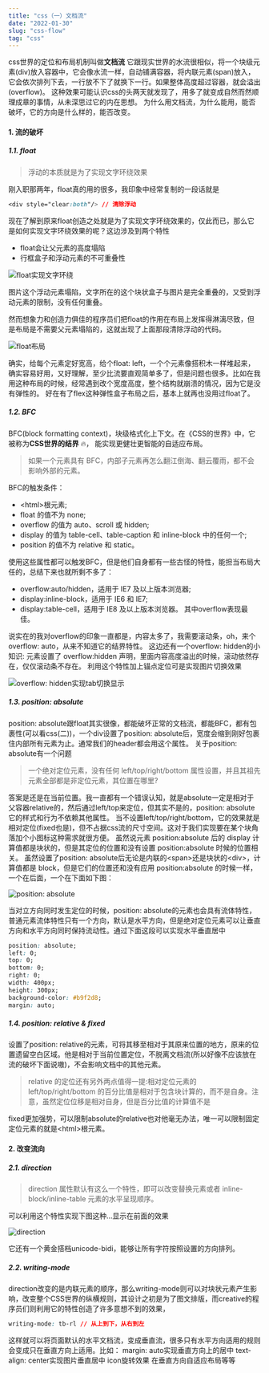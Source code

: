 ```yaml
---
title: "css（一）文档流"
date: "2022-01-30"
slug: "css-flow"
tag: "css"
---
```


css世界的定位和布局机制叫做**文档流**
它跟现实世界的水流很相似，将一个块级元素(div)放入容器中，它会像水流一样，自动铺满容器，将内联元素(span)放入，它会依次排列下去，一行放不下了就换下一行。如果整体高度超过容器，就会溢出(overflow)。
这种效果可能认识css的头两天就发现了，用多了就变成自然而然顺理成章的事情，从未深思过它的内在思想。
为什么用文档流，为什么能用，能否破坏，它的方向是什么样的，能否改变。

#### 1. 流的破坏

##### 1.1. float
>浮动的本质就是为了实现文字环绕效果

刚入职那两年，float真的用的很多，我印象中经常复制的一段话就是
``` css
<div style="clear:both"/> // 清除浮动
```
现在了解到原来float创造之处就是为了实现文字环绕效果的，仅此而已，那么它是如何实现文字环绕效果的呢？这边涉及到两个特性
- float会让父元素的高度塌陷
- 行框盒子和浮动元素的不可重叠性

![float实现文字环绕](./float-around.png)

图片这个浮动元素塌陷，文字所在的这个块状盒子与图片是完全重叠的，又受到浮动元素的限制，没有任何重叠。

然而想象力和创造力俱佳的程序员们把float的作用在布局上发挥得淋漓尽致，但是布局是不需要父元素塌陷的，这就出现了上面那段清除浮动的代码。

![float布局](./float.png)

确实，给每个元素定好宽高，给个float: left，一个个元素像搭积木一样堆起来，确实容易好用，又好理解，至少比流要直观简单多了，但是问题也很多。比如在我用这种布局的时候，经常遇到改个宽度高度，整个结构就崩溃的情况，因为它是没有弹性的。
好在有了flex这种弹性盒子布局之后，基本上就再也没用过float了。

##### 1.2. BFC
BFC(block formatting context)，块级格式化上下文。在《CSS的世界》中，它被称为**CSS世界的结界**  🔥，
能实现更健壮更智能的自适应布局。
>如果一个元素具有 BFC，内部子元素再怎么翻江倒海、翻云覆雨，都不会影响外部的元素。

BFC的触发条件：
- \<html>根元素;
- float 的值不为 none;
- overflow 的值为 auto、scroll 或 hidden;
- display 的值为 table-cell、table-caption 和 inline-block 中的任何一个;
- position 的值不为 relative 和 static。

使用这些属性都可以触发BFC，但是他们自身都有一些古怪的特性，能担当布局大任的，总结下来也就所剩不多了：
- overflow:auto/hidden，适用于 IE7 及以上版本浏览器;
- display:inline-block，适用于 IE6 和 IE7;
- display:table-cell，适用于 IE8 及以上版本浏览器。
其中overflow表现最佳。

说实在的我对overflow的印象一直都是，内容太多了，我需要滚动条，oh，来个overflow: auto，从来不知道它的结界特性。
这边还有一个overflow: hidden的小知识:
元素设置了 overflow:hidden 声明，里面内容高度溢出的时候，滚动依然存在，仅仅滚动条不存在。
利用这个特性加上锚点定位可是实现图片切换效果

![overflow: hidden实现tab切换显示](./overflow-hidden.gif)


##### 1.3. position: absolute
position: absolute跟float其实很像，都能破坏正常的文档流，都能BFC，都有包裹性(可以看css(二))，一个div设置了position: absolute后，宽度会缩到刚好包裹住内部所有元素为止。通常我们的header都会用这个属性。
关于position: absolute有一个问题
>一个绝对定位元素，没有任何 left/top/right/bottom 属性设置，并且其祖先元素全部都是非定位元素，其位置在哪里?

答案是还是在当前位置。我一直都有一个错误认知，就是absolute一定是相对于父容器relative的，然后通过left/top来定位，但其实不是的，position: absolute它的样式和行为不依赖其他属性。
当不设置left/top/right/bottom，它的效果就是相对定位(fixed也是)，但不占据css流的尺寸空间。这对于我们实现要在某个块角落加个小图标这种需求就很方便。
虽然说元素 position:absolute 后的 display 计算值都是块状的，但是其定位的位置和没有设置 position:absolute 时候的位置相关。
虽然设置了position: absolute后无论是内联的\<span>还是块状的\<div>，计算值都是 block，但是它们的位置还和没有应用 position:absolute 的时候一样，一个在后面，一个在下面如下图：

![position: absolute](./position-absolute.png)

当对立方向同时发生定位的时候，position: absolute的元素也会具有流体特性，普通元素流体特性只有一个方向，默认是水平方向，但是绝对定位元素可以让垂直方向和水平方向同时保持流动性。通过下面这段可以实现水平垂直居中
``` css
position: absolute;
left: 0;
top: 0;
bottom: 0;
right: 0;
width: 400px;
height: 300px;
background-color: #b9f2d8;
margin: auto;
```
##### 1.4. position: relative & fixed
设置了position: relative的元素，可将其移至相对于其原来位置的地方，原来的位置遗留空白区域。他是相对于当前位置定位，不脱离文档流(所以好像不应该放在流的破坏下面说嗷)，不会影响文档中的其他元素。
>relative 的定位还有另外两点值得一提:相对定位元素的 left/top/right/bottom 的百分比值是相对于包含块计算的，而不是自身。注意，虽然定位位移是相对自身，但是百分比值的计算值不是

fixed更加强势，可以限制absolute的relative也对他毫无办法，唯一可以限制固定定位元素的就是\<html>根元素。

#### 2. 改变流向

##### 2.1. direction
>direction 属性默认有这么一个特性，即可以改变替换元素或者 inline-block/inline-table 元素的水平呈现顺序。

可以利用这个特性实现下图这种...显示在前面的效果

![direction](./direction.png)

它还有一个黄金搭档unicode-bidi，能够让所有字符按照设置的方向排列。

##### 2.2. writing-mode
direction改变的是内联元素的顺序，那么writing-mode则可以对块状元素产生影响，改变整个CSS世界的纵横规则，其设计之初是为了图文排版，而creative的程序员们则利用它的特性创造了许多意想不到的效果，
``` css
writing-mode: tb-rl // 从上到下，从右到左
```
这样就可以将页面默认的水平文档流，变成垂直流，很多只有水平方向适用的规则会变成只在垂直方向上适用。比如：
margin: auto实现垂直方向上的居中
text-align: center实现图片垂直居中
icon旋转效果
在垂直方向自适应布局等等